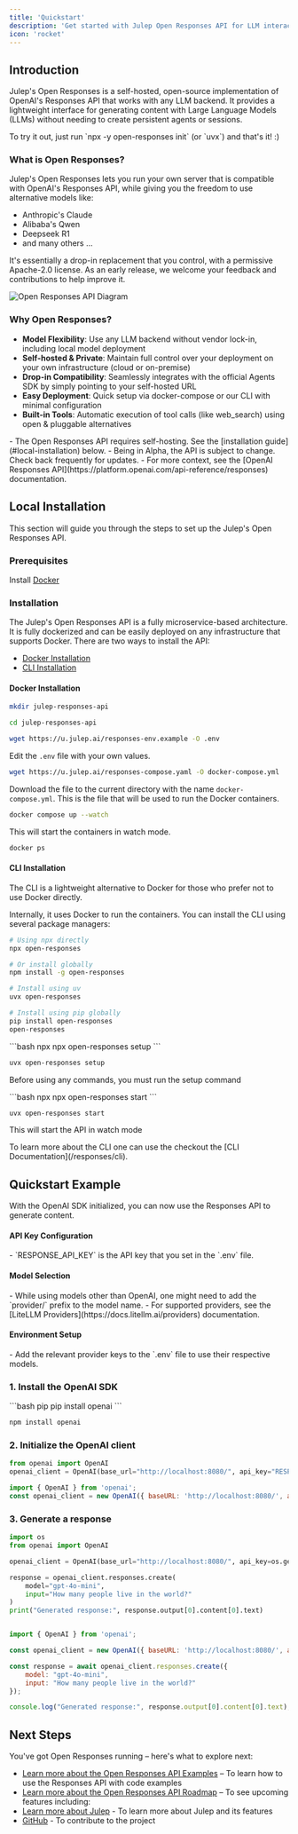```yaml
---
title: 'Quickstart'
description: 'Get started with Julep Open Responses API for LLM interactions'
icon: 'rocket'
---
```


## Introduction

Julep's Open Responses is a self-hosted, open-source implementation of OpenAI's Responses API that works with any LLM backend. It provides a lightweight interface for generating content with Large Language Models (LLMs) without needing to create persistent agents or sessions.

<Info>
To try it out, just run `npx -y open-responses init` (or `uvx`) and that's it! :)
</Info>

### What is Open Responses?

Julep's Open Responses lets you run your own server that is compatible with OpenAI's Responses API, while giving you the freedom to use alternative models like:
- Anthropic's Claude
- Alibaba's Qwen
- Deepseek R1
- and many others ...

It's essentially a drop-in replacement that you control, with a permissive Apache-2.0 license. As an early release, we welcome your feedback and contributions to help improve it.

<Frame caption="Open Responses API Overview"> 
  <img
    src="/images/open-responses.jpg"
    alt="Open Responses API Diagram"
  />
</Frame>

### Why Open Responses?

- **Model Flexibility**: Use any LLM backend without vendor lock-in, including local model deployment
- **Self-hosted & Private**: Maintain full control over your deployment on your own infrastructure (cloud or on-premise)
- **Drop-in Compatibility**: Seamlessly integrates with the official Agents SDK by simply pointing to your self-hosted URL
- **Easy Deployment**: Quick setup via docker-compose or our CLI with minimal configuration
- **Built-in Tools**: Automatic execution of tool calls (like web_search) using open & pluggable alternatives

<Warning>
- The Open Responses API requires self-hosting. See the [installation guide](#local-installation) below.
- Being in Alpha, the API is subject to change. Check back frequently for updates.
- For more context, see the [OpenAI Responses API](https://platform.openai.com/api-reference/responses) documentation.
</Warning>

## Local Installation

This section will guide you through the steps to set up the Julep's Open Responses API.

### Prerequisites

Install [Docker](https://docs.docker.com/get-docker/)

### Installation

The Julep's Open Responses API is a fully microservice-based architecture. It is fully dockerized and can be easily deployed on any infrastructure that supports Docker. There are two ways to install the API:

- [Docker Installation](#docker-installation)
- [CLI Installation](#cli-installation)

#### Docker Installation

<Steps>

<Step title="Create a directory for the project">

```bash
mkdir julep-responses-api
```

</Step>

<Step title="Navigate to the project directory">

```bash
cd julep-responses-api
```

</Step>

<Step title="Download and edit the environment variables">

```bash
wget https://u.julep.ai/responses-env.example -O .env
```

Edit the `.env` file with your own values.

</Step>

<Step title="Download the Docker Compose file">

```bash
wget https://u.julep.ai/responses-compose.yaml -O docker-compose.yml
```
Download the file to the current directory with the name `docker-compose.yml`. This is the file that will be used to run the Docker containers.

</Step>

<Step title="Run the Docker containers">

```bash
docker compose up --watch
```

This will start the containers in watch mode.

</Step>

<Step title="Verify that the containers are running">

```bash
docker ps
```

</Step>

</Steps>

#### CLI Installation

The CLI is a lightweight alternative to Docker for those who prefer not to use Docker directly. 

<Info>
Internally, it uses Docker to run the containers.
</Info>

<Steps>

<Step title="Install the CLI">
You can install the CLI using several package managers:

<CodeGroup>

```bash npx
# Using npx directly
npx open-responses

# Or install globally
npm install -g open-responses
```

```bash uv
# Install using uv
uvx open-responses

# Install using pip globally
pip install open-responses
open-responses
```

</CodeGroup>

</Step>

<Step title="Setup the Environment Variables">

<CodeGroup>
```bash npx
npx open-responses setup
```

```bash uv
uvx open-responses setup
```
</CodeGroup>

Before using any commands, you must run the setup command

</Step>

<Step title="Run the CLI">

<CodeGroup>
```bash npx
npx open-responses start
```

```bash uv
uvx open-responses start
```
</CodeGroup>

This will start the API in watch mode

</Step>

</Steps>

<Info>
To learn more about the CLI one can use the checkout the [CLI Documentation](/responses/cli).
</Info>

## Quickstart Example

With the OpenAI SDK initialized, you can now use the Responses API to generate content.

<Note>
  <h4>API Key Configuration</h4>
  - `RESPONSE_API_KEY` is the API key that you set in the `.env` file.
  
  <h4>Model Selection</h4>
  - While using models other than OpenAI, one might need to add the `provider/` prefix to the model name.
  - For supported providers, see the [LiteLLM Providers](https://docs.litellm.ai/providers) documentation.
  
  <h4>Environment Setup</h4>
  - Add the relevant provider keys to the `.env` file to use their respective models.
</Note>

### 1. Install the OpenAI SDK

<CodeGroup>
```bash pip
pip install openai
```

```bash npm
npm install openai
```
</CodeGroup>

### 2. Initialize the OpenAI client

<CodeGroup>

```python Python
from openai import OpenAI
openai_client = OpenAI(base_url="http://localhost:8080/", api_key="RESPONSE_API_KEY")
```

```javascript Node.js
import { OpenAI } from 'openai';
const openai_client = new OpenAI({ baseURL: 'http://localhost:8080/', apiKey: 'RESPONSE_API_KEY' });
```

</CodeGroup>

### 3. Generate a response

<CodeGroup>

```python Python
import os
from openai import OpenAI

openai_client = OpenAI(base_url="http://localhost:8080/", api_key=os.getenv("RESPONSE_API_KEY"))

response = openai_client.responses.create(
    model="gpt-4o-mini",
    input="How many people live in the world?"
)
print("Generated response:", response.output[0].content[0].text)
```

```javascript Node.js

import { OpenAI } from 'openai';

const openai_client = new OpenAI({ baseURL: 'http://localhost:8080/', apiKey: "RESPONSE_API_KEY" });

const response = await openai_client.responses.create({
    model: "gpt-4o-mini",
    input: "How many people live in the world?"
});

console.log("Generated response:", response.output[0].content[0].text);
```

</CodeGroup>


## Next Steps

You've got Open Responses running – here's what to explore next:

- [Learn more about the Open Responses API Examples](/responses/examples) – To learn how to use the Responses API with code examples
- [Learn more about the Open Responses API Roadmap](/responses/roadmap) – To see upcoming features including:
- [Learn more about Julep](/introduction/julep) - To learn more about Julep and its features
- [GitHub](https://github.com/julep-ai/julep) - To contribute to the project
